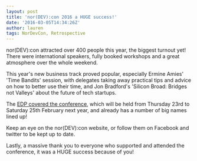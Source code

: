 ```yaml
---
layout: post
title: 'nor(DEV):con 2016 a HUGE success!'
date: '2016-03-05T14:34:26Z'
author: lauren
tags: NorDevCon, Retrospective
---
```


nor(DEV):con attracted over 400 people this year, the biggest turnout yet! There were international speakers, fully booked workshops and a great atmosphere over the whole weekend.

This year's new business track proved popular, especially Ermine Amies' 'Time Bandits' session, with delegates taking away practical tips and advice on how to better use their time, and Jon Bradford's 'Silicon Broad: Bridges not Valleys' about the future of tech startups.

The [EDP covered the conference](http://www.edp24.co.uk/business/hundreds_of_tech_leaders_gather_for_norfolk_developers_annual_summit_1_4434428), which will be held from Thursday 23rd to Saturday 25th February next year, and already has a number of big names lined up!

Keep an eye on the nor(DEV):con website, or follow them on Facebook and twitter to be kept up to date.

Lastly, a massive thank you to everyone who supported and attended the conference, it was a HUGE success because of you!